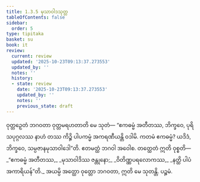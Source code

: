 ```yaml
---
title: 1.3.5 မုသာဝါဒသုတ္တ
tableOfContents: false
sidebar:
  order: 5
type: tipitaka
basket: su
book: it
review:
  current: review
  updated: '2025-10-23T09:13:37.273553'
  updated_by: ''
  notes: ''
  history:
  - state: review
    date: '2025-10-23T09:13:37.273553'
    updated_by: ''
    notes: ''
    previous_state: draft
---
```



<ReviewStatus review={frontmatter.review} showDetails={true} />

<HypothesisAnnotation frontmatter={frontmatter} />

<DynamicBreadcrumb />

<Division number="25" book="it" e="ch" v="18" p="207">

<Paragraph number="142" book="it">
ဝုတ္တဉှေတံ ဘဂဝတာ ဝုတ္တမရဟတာတိ မေ သုတံ—
</Paragraph>

<Paragraph number="143" book="it">
“ဧကဓမ္မံ အတီတဿ, ဘိက္ခဝေ, ပုရိသပုဂ္ဂလဿ နာဟံ တဿ ကိဉ္စိ ပါပကမ္မံ အကရဏီယန္တိ ဝဒါမိ. ကတမံ ဧကဓမ္မံ? ယဒိဒံ, ဘိက္ခဝေ, သမ္ပဇာနမုသာဝါဒေါ”တိ. ဧတမတ္ထံ ဘဂဝါ အဝေါစ. တတ္ထေတံ ဣတိ ဝုစ္စတိ—
</Paragraph>

<Paragraph number="144" type="verses" book="it">
_“ဧကဓမ္မံ အတီတဿ,_  
_မုသာဝါဒိဿ ဇန္တုနော;_  
_ဝိတိဏ္ဏပရလောကဿ,_  
_နတ္ထိ ပါပံ အကာရိယန်”တိ._  

</Paragraph>

<Paragraph number="145" book="it">
အယမ္ပိ အတ္ထော ဝုတ္တော ဘဂဝတာ, ဣတိ မေ သုတန္တိ.

</Paragraph>
</Division>

<Paragraph number="146" type="center" book="it">
ပဉ္စမံ.
</Paragraph>